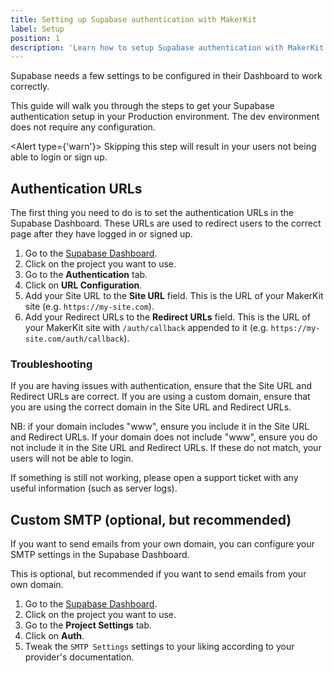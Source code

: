 ```yaml
---
title: Setting up Supabase authentication with MakerKit
label: Setup
position: 1
description: 'Learn how to setup Supabase authentication with MakerKit.'
---
```


Supabase needs a few settings to be configured in their Dashboard to work correctly.

This guide will walk you through the steps to get your Supabase authentication setup in your Production environment. The dev environment does not require any configuration.

<Alert type={'warn'}>
  Skipping this step will result in your users not being able to login or sign up.
</Alert>

## Authentication URLs

The first thing you need to do is to set the authentication URLs in the Supabase Dashboard. These URLs are used to redirect users to the correct page after they have logged in or signed up.

1. Go to the [Supabase Dashboard](https://app.supabase.io/).
2. Click on the project you want to use.
3. Go to the **Authentication** tab.
4. Click on **URL Configuration**.
5. Add your Site URL to the **Site URL** field. This is the URL of your MakerKit site (e.g. `https://my-site.com`).
6. Add your Redirect URLs to the **Redirect URLs** field. This is the URL of your MakerKit site with `/auth/callback` appended to it (e.g. `https://my-site.com/auth/callback`).

### Troubleshooting

If you are having issues with authentication, ensure that the Site URL and Redirect URLs are correct. If you are using a custom domain, ensure that you are using the correct domain in the Site URL and Redirect URLs.

<Alert type="warn">
  NB: if your domain includes "www", ensure you include it in the Site URL and Redirect URLs. If your domain does not
  include "www", ensure you do not include it in the Site URL and Redirect URLs. If these do not match, your users will
  not be able to login.
</Alert>

If something is still not working, please open a support ticket with any useful information (such as server logs).

## Custom SMTP (optional, but recommended)

If you want to send emails from your own domain, you can configure your SMTP settings in the Supabase Dashboard.

This is optional, but recommended if you want to send emails from your own domain.

1. Go to the [Supabase Dashboard](https://app.supabase.io/).
2. Click on the project you want to use.
3. Go to the **Project Settings** tab.
4. Click on **Auth**.
5. Tweak the `SMTP Settings` settings to your liking according to your provider's documentation.